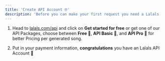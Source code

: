 ```yaml
---
title: 'Create API Account 🤓'
description: 'Before you can make your first request you need a Lalals API Account'
---
```


1. Head to [lalals.com/api](https://google.com) and click on **Get started for free** or get one of our API Packages, choose between **Free 🐣**, **API Basic 🐯**, and **API Pro 🗿** for better Pricing per generated song.

2. Put in your payment information, **congratulations** you have an Lalals API Account 🥳